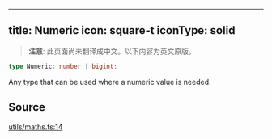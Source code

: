 <!-- AUTO-GENERATED-CONTENT:START (ENGLISH-COPY) -->
---
title: Numeric
icon: square-t
iconType: solid
---

> **注意**: 此页面尚未翻译成中文。以下内容为英文原版。

```ts
type Numeric: number | bigint;
```

Any type that can be used where a numeric value is needed.

## Source

[utils/maths.ts:14](https://github.com/dominant-strategies/quais.js/blob/c1c12d43f9d34c6baad2b0542bd6d0acd6fefcbf/src/utils/maths.ts#L14)

